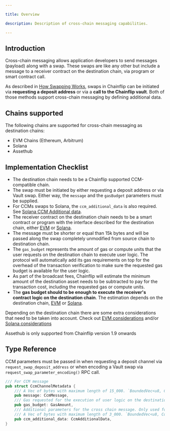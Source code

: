 ```yaml
---

title: Overview

description: Description of cross-chain messaging capabilities.

---
```




## Introduction

Cross-chain messaging allows application developers to send messages (payload) along with a swap. These swaps are like any other but include a message to a receiver contract on the destination chain, via program or smart contract call.

As described in [How Swapping Works](../../../how-swapping-works.md), swaps in Chainflip can be initiated via **requesting a deposit address** or via a **call to the Chainflip vault**. Both of those methods support cross-chain messaging by defining additional data.


## Chains supported

The following chains are supported for cross-chain messaging as destination chains:

- EVM Chains (Ethereum, Arbitrum)
- Solana
- Assethub

## Implementation Checklist

- The destination chain needs to be a Chainflip supported CCM-compatible chain.
- The swap must be initiated by either requesting a deposit address or via Vault swap. Either way, the `message` and the `gasBudget` parameters must be supplied.
- For CCMs swaps to Solana, the `ccm_additional_data` is also required. See [Solana CCM Additional data](./sol-ccm.mdx#solana-ccm-additional-data).
- The receiver contract on the destination chain needs to be a smart contract or program with the interface described for the destination chain, either [EVM](./evm-ccm.mdx#ccm-receiver-smart-contract-interface) or [Solana](./sol-ccm.mdx#receive-call-and-asset-on-the-receiver-program).
- The message must be shorter or equal than 15k bytes and will be passed along the swap completely unmodified from source chain to destination chain.
- The `gas_budget` represents the amount of gas or compute units that the user requests on the destination chain to execute user logic. The protocol will automatically add its gas requirements on top for the overhead of the transaction verification to make sure the requested gas budget is available for the user logic.
- As part of the broadcast fees, Chainflip will estimate the minimum amount of the destination asset needs to be subtracted to pay for the transaction cost, including the requested gas or compute units.
- The **gas budget should to be enough to execute the receiver's contract logic on the destination chain**. The estimation depends on the destination chain, [EVM](./evm-ccm.mdx#gas-budget-estimation) or [Solana](./sol-ccm.mdx#compute-budget-estimation).

Depending on the destination chain there are some extra considerations that need to be taken into account. Check out [EVM considerations](./evm-ccm.mdx#considerations) and/or [Solana considerations](./sol-ccm.mdx#considerations)

<Callout type="warning">
  Assethub is only supported from Chainflip version 1.9 onwards
</Callout>

## Type Reference
CCM parameters must be passed in when requesting a deposit channel via `request_swap_deposit_address` or when encoding a Vault swap via `request_swap_parameter_encoding()` RPC call.

```rust
/// For CCM message
pub struct CcmChannelMetadata {
	/// A Vec of bytes with maximum length of 15_000. `BoundedVec<u8, ConstU32<15_000>>`
	pub message: CcmMessage,
	/// Gas requested for the execution of user logic on the destination chain.
	pub gas_budget: GasAmount,
	/// Additional parameters for the cross chain message. Only used for Solana CCM.
	/// A Vec of bytes with maximum length of 3_000. `BoundedVec<u8, ConstU32<3_000>>`
	pub ccm_additional_data: CcmAdditionalData,
}
```
